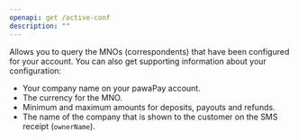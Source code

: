 ```yaml
---
openapi: get /active-conf
description: ""
---
```


Allows you to query the MNOs (correspondents) that have been configured for your account. 
You can also get supporting information about your configuration:
* Your company name on your pawaPay account.
* The currency for the MNO.
* Minimum and maximum amounts for deposits, payouts and refunds.
* The name of the company that is shown to the customer on the SMS receipt (`ownerName`).